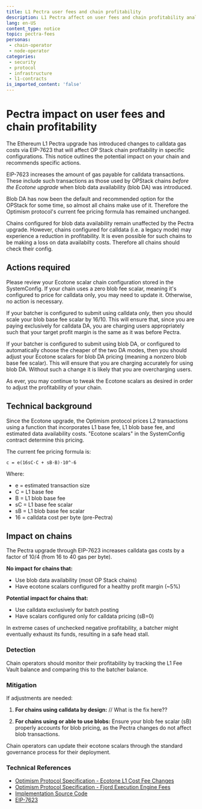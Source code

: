 ```yaml
---
title: L1 Pectra user fees and chain profitability
description: L1 Pectra affect on user fees and chain profitability analysis
lang: en-US
content_type: notice
topic: pectra-fees
personas:
 - chain-operator
 - node-operator
categories:
 - security
 - protocol
 - infrastructure
 - l1-contracts
is_imported_content: 'false'
---
```


# Pectra impact on user fees and chain profitability

The Ethereum L1 Pectra upgrade has introduced changes to calldata gas costs via EIP-7623 that will affect OP Stack chain profitability in specific configurations. This notice outlines the potential impact on your chain and recommends specific actions.

EIP-7623 increases the amount of gas payable for calldata transactions. These include such transactions as those used by OPStack chains _before the Ecotone upgrade_ when blob data availability (blob DA) was introduced.

Blob DA has now been the default and recommended option for the OPStack for some time, so almost all chains make use of it. Therefore the Optimism protocol's current fee pricing formula has remained unchanged.

Chains configured for blob data availability remain unaffected by the Pectra upgrade. However, chains configured for calldata (i.e. a legacy mode) may experience a reduction in profitability. It is even possible for such chains to be making a loss on data availabilty costs. Therefore all chains should check their config.

## Actions required

Please review your Ecotone scalar chain configuration stored in the SystemConfig. If your chain uses a zero blob fee scalar, meaning it's configured to price for calldata only, you may need to update it. Otherwise, no action is necessary.

If your batcher is configured to submit using calldata _only_, then you should scale your blob base fee scalar by 16/10. This will ensure that, since you are paying exclusively for calldata DA, you are charging users appropriately such that your target profit margin is the same as it was before Pectra.

If your batcher is configured to submit using blob DA, or configured to automatically choose the cheaper of the two DA modes, then you should adjust your Ecotone scalars for blob DA pricing (meaning a nonzero blob base fee scalar). This will ensure that you are charging accurately for using blob DA. Without such a change it is likely that you are overcharging users.

As ever, you may continue to tweak the Ecotone scalars as desired in order to adjust the profitability of your chain.

## Technical background

Since the Ecotone upgrade, the Optimism protocol prices L2 transactions using a function that incorporates L1 base fee, L1 blob base fee, and estimated data availability costs. "Ecotone scalars" in the SystemConfig contract determine this pricing.

The current fee pricing formula is:

```
c = e(16sC·C + sB·B)·10^-6
```

Where:

*   e = estimated transaction size
*   C = L1 base fee
*   B = L1 blob base fee
*   sC = L1 base fee scalar
*   sB = L1 blob base fee scalar
*   16 = calldata cost per byte (pre-Pectra)

## Impact on chains

The Pectra upgrade through EIP-7623 increases calldata gas costs by a factor of 10/4 (from 16 to 40 gas per byte).

**No impact for chains that:**

*   Use blob data availability (most OP Stack chains)
*   Have ecotone scalars configured for a healthy profit margin (\~5%)

**Potential impact for chains that:**

*   Use calldata exclusively for batch posting
*   Have scalars configured only for calldata pricing (sB=0)

In extreme cases of unchecked negative profitability, a batcher might eventually exhaust its funds, resulting in a safe head stall.

### Detection

Chain operators should monitor their profitability by tracking the L1 Fee Vault balance and comparing this to the batcher balance.

### Mitigation

If adjustments are needed:

1.  **For chains using calldata by design:**  // What is the fix here??

2.  **For chains using or able to use blobs:** Ensure your blob fee scalar (sB) properly accounts for blob pricing, as the Pectra changes do not affect blob transactions.

Chain operators can update their ecotone scalars through the standard governance process for their deployment.

### Technical References

*   [Optimism Protocol Specification - Ecotone L1 Cost Fee Changes](https://specs.optimism.io/protocol/exec-engine.html#ecotone-l1-cost-fee-changes-eip-4844-da)
*   [Optimism Protocol Specification - Fjord Execution Engine Fees](https://specs.optimism.io/protocol/fjord/exec-engine.html#fees)
*   [Implementation Source Code](https://github.com/ethereum-optimism/op-geth/blob/3d7afdc2701b74c5987e31521e2c336c4511afdf/core/types/rollup_cost.go#L527)
*   [EIP-7623](https://eips.ethereum.org/EIPS/eip-7623)
